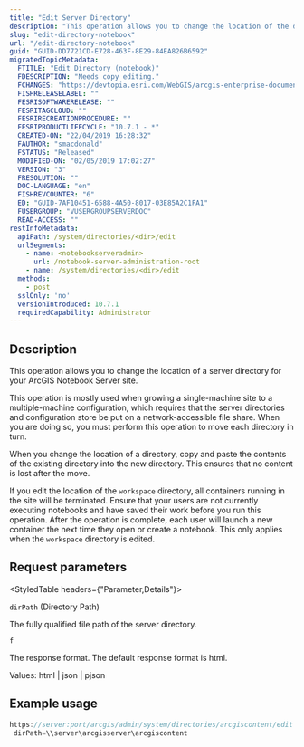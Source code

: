 ```yaml
---
title: "Edit Server Directory"
description: "This operation allows you to change the location of the directory."
slug: "edit-directory-notebook"
url: "/edit-directory-notebook"
guid: "GUID-DD7721CD-E728-463F-8E29-84EA826B6592"
migratedTopicMetadata:
  FTITLE: "Edit Directory (notebook)"
  FDESCRIPTION: "Needs copy editing."
  FCHANGES: "https://devtopia.esri.com/WebGIS/arcgis-enterprise-documentation/issues/2153"
  FISHRELEASELABEL: ""
  FESRISOFTWARERELEASE: ""
  FESRITAGCLOUD: ""
  FESRIRECREATIONPROCEDURE: ""
  FESRIPRODUCTLIFECYCLE: "10.7.1 - *"
  CREATED-ON: "22/04/2019 16:28:32"
  FAUTHOR: "smacdonald"
  FSTATUS: "Released"
  MODIFIED-ON: "02/05/2019 17:02:27"
  VERSION: "3"
  FRESOLUTION: ""
  DOC-LANGUAGE: "en"
  FISHREVCOUNTER: "6"
  ED: "GUID-7AF10451-6588-4A50-8017-03E85A2C1FA1"
  FUSERGROUP: "VUSERGROUPSERVERDOC"
  READ-ACCESS: ""
restInfoMetadata:
  apiPath: /system/directories/<dir>/edit
  urlSegments:
    - name: <notebookserveradmin>
      url: /notebook-server-administration-root
    - name: /system/directories/<dir>/edit
  methods:
    - post
  sslOnly: 'no'
  versionIntroduced: 10.7.1
  requiredCapability: Administrator
---
```


## Description

This operation allows you to change the location of a server directory for your ArcGIS Notebook Server site.

This operation is mostly used when growing a single-machine site to a multiple-machine configuration, which requires that the server directories and configuration store be put on a network-accessible file share. When you are doing so, you must perform this operation to move each directory in turn.

When you change the location of a directory, copy and paste the contents of the existing directory into the new directory. This ensures that no content is lost after the move.

If you edit the location of the `workspace`  directory, all containers running in the site will be terminated. Ensure that your users are not currently executing notebooks and have saved their work before you run this operation. After the operation is complete, each user will launch a new container the next time they open or create a notebook. This only applies when the `workspace`  directory is edited.

##  Request parameters 

<StyledTable headers={"Parameter,Details"}>

<StyledTableRow>

<StyledTableCell cellStyle="markdown">

`dirPath`  (Directory Path)

</StyledTableCell>

<StyledTableCell cellStyle="markdown">

The fully qualified file path of the server directory.

</StyledTableCell>

</StyledTableRow>

<StyledTableRow>

<StyledTableCell cellStyle="markdown">

`f` 

</StyledTableCell>

<StyledTableCell cellStyle="markdown">

The response format. The default response format is html.

Values: html | json | pjson

</StyledTableCell>

</StyledTableRow>

</StyledTable>

## Example usage

```javascript
https://server:port/arcgis/admin/system/directories/arcgiscontent/edit
 dirPath=\\server\arcgisserver\arcgiscontent

```

 
